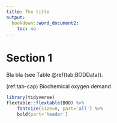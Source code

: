 ```yaml
---
title: The title
output:
  bookdown::word_document2:
    toc: no
...
```


# Section 1

Bla bla (see Table \@ref(tab:BODData)).

(ref:tab-cap) Biochemical oxygen demand

```r
library(tidyverse)
flextable::flextable(BOD) %>%
	fontsize(size=8, part='all') %>%
	bold(part='header')
```
